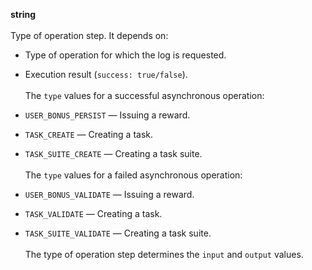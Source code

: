 **string**<br/><br/>Type of operation step. It depends on:

- Type of operation for which the log is requested.
- Execution result (`success: true/false`).<br/><br/>The `type` values for a successful asynchronous operation:

- `USER_BONUS_PERSIST` — Issuing a reward.
- `TASK_CREATE` — Creating a task.
- `TASK_SUITE_CREATE` — Creating a task suite.<br/><br/>The `type` values for a failed asynchronous operation:

- `USER_BONUS_VALIDATE` — Issuing a reward.
- `TASK_VALIDATE` — Creating a task.
- `TASK_SUITE_VALIDATE` — Creating a task suite.<br/><br/>The type of operation step determines the `input` and `output` values.